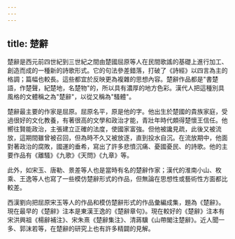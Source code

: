 ```yaml
---
---
---
```

title: 楚辭
---



楚辭是西元前四世紀到三世紀之間由楚國屈原等人在民間歌謠的基礎上進行加工、創造而成的一種新的詩歌形式。它的句法參差錯落，打破了《詩經》以四言為主的格調；篇幅也較長。這些都宜於反映更為複雜的思想內容。楚辭作品都是"書楚語，作楚聲，紀楚地，名楚物"的，所以具有濃厚的地方色彩。漢代人把這種別具風格的文體稱之為"楚辭"，以從又稱為"騷體"。

楚辭最主要的作家是屈原。屈原名平，原是他的字。他出生於楚國的貴族家庭，受過很好的文化教養，有著很高的文學和政治才能，青壯年時代頗得楚懷王信任。他嚮往賢能政治，主張建立正確的法度，使國家富強。但他被讒見疏，此後又被流放，這期間雖曾被召回，但為時不久又被放逐，直到投水自沉。在流放期中，他面對著政治的腐敗，國運的垂希，寫出了許多悲憤沉痛、憂國憂民、的詩歌。他的主要作品有《離騷》《九歌》《天問》《九章》等。

此外，如宋玉、唐勒、景差等人也是當時有名的楚辭作家；漢代的淮南小山、枚乘、王逸等人也寫了一些模仿楚辭形式的作品，但無論在思想性或藝術性方面都比較差。

西漢劉向把屈原宋玉等人的作品和模仿楚辭形式的作品彙編成集，題為《楚辭》。現在最早的《楚辭》注本是東漢王逸的《楚辭章句》。現在較好的《楚辭》注本有宋洪興祖《楊辭補注》、宋朱熹《楚辭集注》、清蔣驥《山帶閣注楚辭》。近人聞一多、郭沫若等，在楚辭的研究上也有許多精闢的見解。